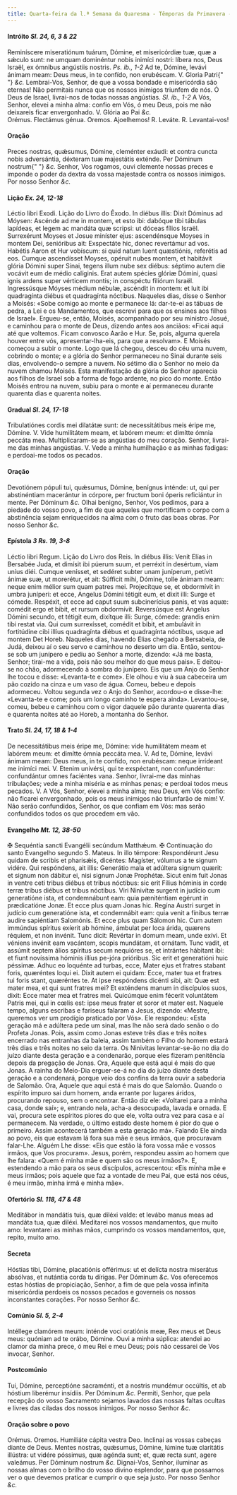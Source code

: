 ```yaml
---
title: Quarta-feira da l.ª Semana da Quaresma - Têmporas da Primavera - Estação em Santa Maria Maior
---
```


#### Intróito <em>Sl. 24, 6, 3 & 22</em>

<div class="grid grid-cols-2 gap-5">
  <span class="text-justify">
    Reminíscere miseratiónum tuárum, Dómine, et misericórdiæ tuæ, quæ a sǽculo
    sunt: ne umquam dominéntur nobis inimíci nostri: líbera nos, Deus Israël, ex
    ómnibus angústiis nostris. <em>Ps. ib., 1-2</em> Ad te, Dómine, levávi
    ánimam meam: Deus meus, in te confído, non erubéscam. V. Gloria Patri{" "}
    <em>&c.</em>
  </span>
  <span class="text-justify">
    Lembrai-Vos, Senhor, de que a vossa bondade e misericórdia são eternas! Não
    permitais nunca que os nossos inimigos triunfem de nós. Ó Deus de Israel,
    livrai-nos de todas nossas angústias. <em>Sl. ib., 1-2</em> A Vós, Senhor,
    elevei a minha alma: confio em Vós, ó meu Deus, pois me não deixareis ficar
    envergonhado. V. Glória ao Pai <em>&c.</em>
  </span>
</div>

<div class="grid grid-cols-2 gap-5">
  <span class="text-center">Orémus. Flectámus génua.</span>
  <span class="text-center">Oremos. Ajoelhemos!</span>
  <span class="text-justify">
    <span class="text-red-500">R.</span> Leváte.
  </span>
  <span class="text-justify">
    <span class="text-red-500">R.</span> Levantai-vos!
  </span>
</div>

#### Oração

<div class="grid grid-cols-2 gap-5">
  <span class="text-justify">
    Preces nostras, quǽsumus, Dómine, cleménter exáudi: et contra cuncta nobis
    adversántia, déxteram tuæ majestátis exténde. Per Dóminum nostrum{" "}
    <em>&c.</em>
  </span>
  <span class="text-justify">
    Senhor, Vos rogamos, ouvi clemente nossas preces e imponde o poder da dextra
    da vossa majestade contra os nossos inimigos. Por nosso Senhor <em>&c.</em>
  </span>
</div>

#### Lição <em>Ex. 24, 12-18</em>

<div class="grid grid-cols-2 gap-5">
  <span class="text-justify">Léctio libri Exodi.</span>
  <span class="text-justify">Lição do Livro do Êxodo.</span>
  <span class="text-justify">
    In diébus illis: Dixit Dóminus ad Móysen: Ascénde ad me in montem, et esto
    ibi: dabóque tibi tábulas lapídeas, et legem ac mandáta quæ scripsi: ut
    dóceas fílios Israël. Surrexérunt Moyses et Josue miníster ejus:
    ascendénsque Moyses in montem Dei, senióribus ait: Exspectáte hic, donec
    revertámur ad vos. Habétis Aaron et Hur vobíscum: si quid natum luent
    quæstiónis, referétis ad eos. Cumque ascendísset Moyses, opéruit nubes
    montem, et habitávit glória Dómini super Sínai, tegens illum nube sex
    diébus: séptimo autem die vocávit eum de médio calíginis. Erat autem spécies
    glóriæ Dómini, quasi ignis ardens super vérticem montis; in conspéctu
    filiórum Israël. Ingressúsque Móyses médium nébulæ, ascéndit in montem: et
    luit ibi quadragínta diébus et quadragínta nóctibus.
  </span>
  <span class="text-justify">
    Naqueles dias, disse o Senhor a Moisés: «Sobe comigo ao monte e permanece
    lá: dar-te-ei as tábuas de pedra, a Lei e os Mandamentos, que escrevi para
    que os ensines aos filhos de Israel». Ergueu-se, então, Moisés, acompanhado
    por seu ministro Josué, e caminhou para o monte de Deus, dizendo antes aos
    anciãos: «Ficai aqui até que voltemos. Ficam convosco Aarão e Hur. Se, pois,
    alguma querela houver entre vós, apresentar-lha-eis, para que a resolvam». E
    Moisés começou a subir o monte. Logo que lá chegou, desceu do céu uma nuvem,
    cobrindo o monte; e a glória do Senhor permaneceu no Sinai durante seis
    dias, envolvendo-o sempre a nuvem. No sétimo dia o Senhor no meio da nuvem
    chamou Moisés. Esta manifestação da glória do Senhor aparecia aos filhos de
    Israel sob a forma de fogo ardente, no pico do monte. Então Moisés entrou na
    nuvem, subiu para o monte e aí permaneceu durante quarenta dias e quarenta
    noites.
  </span>
</div>

#### Gradual <em>Sl. 24, 17-18</em>

<div class="grid grid-cols-2 gap-5">
  <span class="text-justify">
    Tribulatiónes cordis mei dilatátæ sunt: de necessitátibus meis éripe me,
    Dómine. V. Vide humilitátem meam, et labórem meum: et dimítte ómnia peccáta
    mea.
  </span>
  <span class="text-justify">
    Multiplicaram-se as angústias do meu coração. Senhor, livrai-me das minhas
    angústias. V. Vede a minha humilhação e as minhas fadigas: e perdoai-me
    todos os pecados.
  </span>
</div>

#### Oração

<div class="grid grid-cols-2 gap-5">
  <span class="text-justify">
    Devotiónem pópuli tui, quǽsumus, Dómine, benígnus inténde: ut, qui per
    abstinéntiam macerántur in córpore, per fructum boni óperis reficiántur in
    mente. Per Dóminum <em>&c.</em>
  </span>
  <span class="text-justify">
    Olhai benigno, Senhor, Vos pedimos, para a piedade do vosso povo, a fim de
    que aqueles que mortificam o corpo com a abstinência sejam enriquecidos na
    alma com o fruto das boas obras. Por nosso Senhor <em>&c.</em>
  </span>
</div>

#### Epístola <em>3 Rs. 19, 3-8</em>

<div class="grid grid-cols-2 gap-5">
  <span class="text-justify">Léctio libri Regum.</span>
  <span class="text-justify">Lição do Livro dos Reis.</span>
  <span class="text-justify">
    In diébus illis: Venit Elías in Bersabée Juda, et dimísit ibi púerum suum,
    et perréxit in desértum, viam uníus diéi. Cumque venísset, et sedéret subter
    unam juníperum, petívit ánimæ suæ, ut morerétur, et ait: Súfficit mihi,
    Dómine, tolle ánimam meam: neque enim mélior sum quam patres mei.
    Projecítque se, et obdormívit in umbra juníperi: et ecce, Angelus Dómini
    tétigit eum, et dixit illi: Surge et cómede. Respéxit, et ecce ad caput suum
    subcinerícius panis, et vas aquæ: comédit ergo et bibit, et rursum
    obdormívit. Reversúsque est Angelus Dómini secundo, et tétigit eum, dixítque
    illi: Surge, cómede: grandis enim tibi restat via. Qui cum surrexísset,
    comédit et bibit, et ambulávit in fortitúdine cibi illíus quadragínta diébus
    et quadragínta nóctibus, usque ad montem Det Horeb.
  </span>
  <span class="text-justify">
    Naqueles dias, havendo Elias chegado a Bersabeia, de Judá, deixou aí o seu
    servo e caminhou no deserto um dia. Então, sentou-se sob um junípero e pediu
    ao Senhor a morte, dizendo: «Já me basta, Senhor; tirai-me a vida, pois não
    sou melhor do que meus pais». E deitou-se no chão, adormecendo à sombra do
    junípero. Eis que um Anjo do Senhor lhe tocou e disse: «Levanta-te e come».
    Ele olhou e viu à sua cabeceira um pão cozido na cinza e um vaso de água.
    Comeu, bebeu e depois adormeceu. Voltou segunda vez o Anjo do Senhor,
    acordou-o e disse-lhe: «Levanta-te e come; pois um longo caminho te espera
    ainda». Levantou-se, comeu, bebeu e caminhou com o vigor daquele pão durante
    quarenta dias e quarenta noites até ao Horeb, a montanha do Senhor.
  </span>
</div>

#### Trato <em>Sl. 24, 17, 18 & 1-4</em>

<div class="grid grid-cols-2 gap-5">
  <span class="text-justify">
    De necessitátibus meis éripe me, Dómine: vide humilitátem meam et labórem
    meum: et dimítte ómnia peccáta mea. V. Ad te, Dómine, levávi ánimam meam:
    Deus meus, in te confído, non erubéscam: neque irrídeant me inimíci mei. V.
    Etenim univérsi, qui te exspéctant, non confundéntur: confundántur omnes
    faciéntes vana.
  </span>
  <span class="text-justify">
    Senhor, livrai-me das minhas tribulações; vede a minha miséria e as minhas
    penas; e perdoai todos meus pecados. V. A Vós, Senhor, elevei a minha alma;
    meu Deus, em Vós confio: não ficarei envergonhado, pois os meus inimigos não
    triunfarão de mim! V. Não serão confundidos, Senhor, os que confiam em Vós:
    mas serão confundidos todos os que procedem em vão.
  </span>
</div>

#### Evangelho <em>Mt. 12, 38-50</em>

<div class="grid grid-cols-2 gap-5">
  <span class="text-justify">
    <span class="text-red-500">&#10016;</span> Sequéntia sancti Evangélii
    secúndum Matthǽum.
  </span>
  <span class="text-justify">
    <span class="text-red-500">&#10016;</span> Continuação do santo Evangelho
    segundo S. Mateus.
  </span>
  <span class="text-justify">
    In illo témpore: Respondérunt Jesu quidam de scribis et pharisǽis, dicéntes:
    Magíster, vólumus a te signum vidére. Qui respóndens, ait illis: Generátio
    mala et adúltera signum quærit: et signum non dábitur ei, nisi signum Jonæ
    Prophétæ. Sicut enim fuit Jonas in ventre ceti tribus diébus et tribus
    nóctibus: sic erit Fílius hóminis in corde terræ tribus diébus et tribus
    nóctibus. Viri Ninivítæ surgent in judício cum generatióne ista, et
    condemnábunt eam: quia pæniténtiam egérunt in prædicatióne Jonæ. Et ecce
    plus quam Jonas hic. Regína Austri surget in judício cum generatióne ista,
    et condemnábit eam: quia venit a fínibus terræ audire sapiéntiam Salomónis.
    Et ecce plus quam Sálomon hic. Cum autem immúndus spíritus exíerit ab
    hómine, ámbulat per loca árida, quærens réquiem, et non invénit. Tunc dicit:
    Revértar in domum meam, unde exívi. Et véniens invénit eam vacántem, scopis
    mundátam, et ornátam. Tunc vadit, et assúmit septem álios spíritus secum
    nequióres se, et intrántes hábitant ibi: et fiunt novíssima hóminis illíus
    pe-jóra prióribus. Sic erit et generatióni huic péssimæ. Adhuc eo loquénte
    ad turbas, ecce, Mater ejus et fratres stabant foris, quæréntes loqui ei.
    Dixit autem ei quidam: Ecce, mater tua et fratres tui foris stant, quæréntes
    te. At ipse respóndens dicénti sibi, ait: Quæ est mater mea, et qui sunt
    fratres mei? Et exténdens manum in discípulos suos, dixit: Ecce mater mea et
    fratres mei. Quicúmque enim fécerit voluntátem Patris mei, qui in cœlis est:
    ipse meus frater et soror et mater est.
  </span>
  <span class="text-justify">
    Naquele tempo, alguns escribas e fariseus falaram a Jesus, dizendo: «Mestre,
    queremos ver um prodígio praticado por Vós». Ele respondeu: «Esta geração má
    e adúltera pede um sinal, mas lhe não será dado senão o do Profeta Jonas.
    Pois, assim como Jonas esteve três dias e três noites encerrado nas
    entranhas da baleia, assim também o Filho do homem estará três dias e três
    noites no seio da terra. Os Ninivitas levantar-se-ão no dia do juízo diante
    desta geração e a condenarão, porque eles fizeram penitência depois da
    pregação de Jonas. Ora, Aquele que está aqui é mais do que Jonas. A rainha
    do Meio-Dia erguer-se-á no dia do juízo diante desta geração e a condenará,
    porque veio dos confins da terra ouvir a sabedoria de Salomão. Ora, Aquele
    que aqui está é mais do que Salomão. Quando o espírito impuro sai dum homem,
    anda errante por lugares áridos, procurando repouso, sem o encontrar. Então
    diz ele: «Voltarei para a minha casa, donde saí»; e, entrando nela, acha-a
    desocupada, lavada e ornada. E vai, procura sete espíritos piores do que
    ele, volta outra vez para casa e aí permanecem. Na verdade, o último estado
    deste homem é pior do que o primeiro. Assim acontecerá também a esta geração
    má». Falando Ele ainda ao povo, eis que estavam lá fora sua mãe e seus
    irmãos, que procuravam falar-Lhe. Alguém Lhe disse: «Eis que estão lá fora
    vossa mãe e vossos irmãos, que Vos procuram». Jesus, porém, respondeu assim
    ao homem que lhe falara: «Quem é minha mãe e quem são os meus irmãos?». E,
    estendendo a mão para os seus discípulos, acrescentou: «Eis minha mãe e meus
    irmãos; pois aquele que faz a vontade de meu Pai, que está nos céus, é meu
    irmão, minha irmã e minha mãe».
  </span>
</div>

#### Ofertório <em>Sl. 118, 47 & 48</em>

<div class="grid grid-cols-2 gap-5">
  <span class="text-justify">
    Meditábor in mandátis tuis, quæ diléxi valde: et levábo manus meas ad
    mandáta tua, quæ diléxi.
  </span>
  <span class="text-justify">
    Meditarei nos vossos mandamentos, que muito amo: levantarei as minhas mãos,
    cumprindo os vossos mandamentos, que, repito, muito amo.
  </span>
</div>

#### Secreta

<div class="grid grid-cols-2 gap-5">
  <span class="text-justify">
    Hóstias tibi, Dómine, placatiónis offérimus: ut et delícta nostra miserátus
    absólvas, et nutántia corda tu dírigas. Per Dóminum <em>&c.</em>
  </span>
  <span class="text-justify">
    Vos oferecemos estas hóstias de propiciação, Senhor, a fim de que pela vossa
    infinita misericórdia perdoeis os nossos pecados e governeis os nossos
    inconstantes corações. Por nosso Senhor <em>&c.</em>
  </span>
</div>

#### Comúnio <em>Sl. 5, 2-4</em>

<div class="grid grid-cols-2 gap-5">
  <span class="text-justify">
    Intéllege clamórem meum: inténde voci oratiónis meæ, Rex meus et Deus meus:
    quóniam ad te orábo, Dómine.
  </span>
  <span class="text-justify">
    Ouvi a minha súplica: atendei ao clamor da minha prece, ó meu Rei e meu
    Deus; pois não cessarei de Vos invocar, Senhor.
  </span>
</div>

#### Postcomúnio

<div class="grid grid-cols-2 gap-5">
  <span class="text-justify">
    Tui, Dómine, perceptióne sacraménti, et a nostris mundémur occúltis, et ab
    hóstium liberémur insídiis. Per Dóminum <em>&c.</em>
  </span>
  <span class="text-justify">
    Permiti, Senhor, que pela recepção do vosso Sacramento sejamos lavados das
    nossas faltas ocultas e livres das ciladas dos nossos inimigos. Por nosso
    Senhor <em>&c.</em>
  </span>
</div>

#### Oração sobre o povo

<div class="grid grid-cols-2 gap-5">
  <span class="text-red-500 text-center">Orémus.</span>
  <span class="text-red-500 text-center">Oremos.</span>
  <span class="text-justify">Humiliáte cápita vestra Deo.</span>
  <span class="text-justify">Inclinai as vossas cabeças diante de Deus.</span>
  <span class="text-justify">
    Mentes nostras, quǽsumus, Dómine, lúmine tuæ claritátis illústra: ut vidére
    póssimus, quæ agénda sunt; et, quæ recta sunt, agere valeámus. Per Dóminum
    nostrum <em>&c.</em>
  </span>
  <span class="text-justify">
    Dignai-Vos, Senhor, iluminar as nossas almas com o brilho do vosso divino
    esplendor, para que possamos ver o que devemos praticar e cumprir o que seja
    justo. Por nosso Senhor <em>&c.</em>
  </span>
</div>
